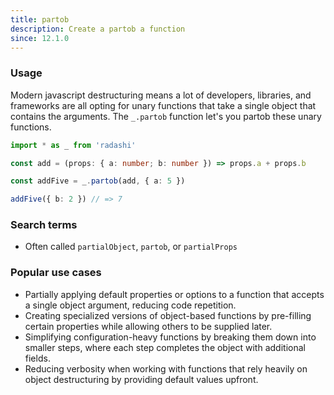```yaml
---
title: partob
description: Create a partob a function
since: 12.1.0
---
```


### Usage

Modern javascript destructuring means a lot of developers, libraries, and frameworks are all opting for unary functions that take a single object that contains the arguments. The `_.partob` function let's you partob these unary functions.

```ts
import * as _ from 'radashi'

const add = (props: { a: number; b: number }) => props.a + props.b

const addFive = _.partob(add, { a: 5 })

addFive({ b: 2 }) // => 7
```

### Search terms

- Often called `partialObject`, `partob`, or `partialProps`

### Popular use cases

- Partially applying default properties or options to a function that accepts a single object argument, reducing code repetition.
- Creating specialized versions of object-based functions by pre-filling certain properties while allowing others to be supplied later.
- Simplifying configuration-heavy functions by breaking them down into smaller steps, where each step completes the object with additional fields.
- Reducing verbosity when working with functions that rely heavily on object destructuring by providing default values upfront.
